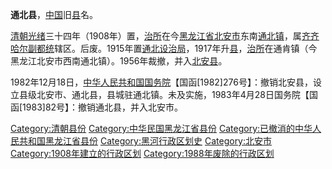 '''通北县'''，[[中国|中国]]旧[[县|县]]名。

[[清朝|清朝]][[光绪|光绪]]三十四年（1908年）置，[[治所|治所]]在今[[黑龙江省|黑龙江省]][[北安市|北安市]]东南[[通北镇|通北镇]]，属[[齐齐哈尔副都统|齐齐哈尔副都统]]辖区。后废。1915年置[[通北设治局|通北设治局]]，1917年升[[縣_(中華民國)|县]]，[[治所|治所]]在通肯镇（今黑龙江北安市西南通北镇）。1956年裁撤，并入[[北安县|北安县]]。

1982年12月18日，[[中华人民共和国国务院|中华人民共和国国务院]]【国函[1982]276号】：撤销北安县，设立县级北安市、通北县，县城驻通北镇。未及实施，1983年4月28日国务院【国函[1983]82号】：撤销通北县，并入北安市。

{{中華民國黑龍江省行政區劃}}
{{黑龙江行政区划小作品}}
{{DEFAULTSORT:Tongbei Xian}}
[[Category:清朝县份|Category:清朝县份]]
[[Category:中华民国黑龙江省县份|Category:中华民国黑龙江省县份]]
[[Category:已撤消的中华人民共和国黑龙江省县份|Category:已撤消的中华人民共和国黑龙江省县份]]
[[Category:黑河行政区划史|Category:黑河行政区划史]]
[[Category:北安市|Category:北安市]]
[[Category:1908年建立的行政区划|Category:1908年建立的行政区划]]
[[Category:1988年废除的行政区划|Category:1988年废除的行政区划]]